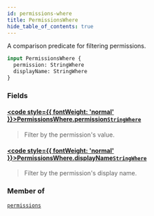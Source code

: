 ```yaml
---
id: permissions-where
title: PermissionsWhere
hide_table_of_contents: true
---
```








A comparison predicate for filtering permissions.

```graphql
input PermissionsWhere {
  permission: StringWhere
  displayName: StringWhere
}
```


### Fields

#### [<code style={{ fontWeight: 'normal' }}>PermissionsWhere.<b>permission</b></code>](#)<Bullet />[`StringWhere`](/docs/directory-api-reference/schema/common/inputs/string-where) <Badge class="secondary" text="input"/> <Badge class="secondary" text="common"/>
> Filter by the permission's value.
> 

#### [<code style={{ fontWeight: 'normal' }}>PermissionsWhere.<b>displayName</b></code>](#)<Bullet />[`StringWhere`](/docs/directory-api-reference/schema/common/inputs/string-where) <Badge class="secondary" text="input"/> <Badge class="secondary" text="common"/>
> Filter by the permission's display name.
> 



### Member of

[`permissions`](/docs/directory-api-reference/schema/permissions/queries/permissions)  <Badge class="secondary" text="query"/>



